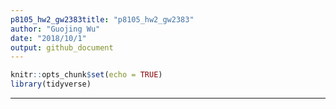 ```yaml
---
p8105_hw2_gw2383title: "p8105_hw2_gw2383"
author: "Guojing Wu"
date: "2018/10/1"
output: github_document
---
```


```r
knitr::opts_chunk$set(echo = TRUE)
library(tidyverse)
```

***

